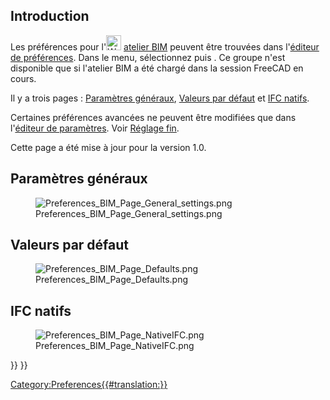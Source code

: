 <languages/>

{{Docnav/fr
|[[BIM_TogglePanels/fr|Bascule des panneaux inférieurs]]
|[[NativeIFC/fr|NativeIFC]]
|[[BIM_Workbench/fr|Atelier BIM]]
|IconL=BIM_TogglePanels.svg
|IconR=
|IconC=Workbench_BIM.svg
}}

{{TOCright}}

== Introduction ==

Les préférences pour l'[[Image:Workbench_BIM.svg|24px]] [[BIM_Workbench/fr|atelier BIM]] peuvent être trouvées dans l'[[Preferences Editor/fr|éditeur de préférences]]. Dans le menu, sélectionnez {{MenuCommand|Édition → Préférences...}} puis {{MenuCommand|[[Image:Workbench_BIM.svg|16px]] BIM}}. Ce groupe n'est disponible que si l'atelier BIM a été chargé dans la session FreeCAD en cours.

Il y a trois pages : [[#Paramètres_généraux|Paramètres généraux]], [[#Valeurs_par_défaut|Valeurs par défaut]] et [[#IFC_natifs|IFC natifs]].

Certaines préférences avancées ne peuvent être modifiées que dans l'[[Std_DlgParameter/fr|éditeur de paramètres]]. Voir [[Fine-tuning/fr#Atelier_BIM|Réglage fin]].

Cette page a été mise à jour pour la version 1.0.

<span id="General_settings"></span>
==Paramètres généraux==

[[Image:Preferences_BIM_Page_General_settings.png]]

<span id="Defaults"></span>
==Valeurs par défaut==

[[Image:Preferences_BIM_Page_Defaults.png]]

<span id="NativeIFC"></span>
== IFC natifs==

[[Image:Preferences_BIM_Page_NativeIFC.png]]


{{Docnav/fr
|[[BIM_TogglePanels/fr|Bascule des panneaux inférieurs]]
|[[NativeIFC/fr|NativeIFC]]
|[[BIM_Workbench/fr|Atelier BIM]]
|IconL=BIM_TogglePanels.svg
|IconR=
|IconC=Workbench_BIM.svg
}}

{{BIM_Tools_navi{{#translation:}}}}
{{Userdocnavi{{#translation:}}}}
[[Category:Preferences{{#translation:}}]]